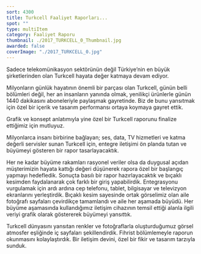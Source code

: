 ```yaml
---
sort: 4300
title: Turkcell Faaliyet Raporları...
spot: ""
type: multiItem
category: Faaliyet Raporu
thumbnail: ./2017_TURKCELL_0_Thumbnail.jpg
awarded: false
coverImage: "./2017_TURKCELL_0.jpg"
---
```




<MultiItemLayoutOneItem oneItemTitle="TURKCELL 2017 FAALİYET RAPORU" oneItemSubTitle="Her dakika Turkcell" sliderImages={[TURKCELL2017_0,TURKCELL2017_1,TURKCELL2017_2,TURKCELL2017_3,TURKCELL2017_4,TURKCELL2017_5,TURKCELL2017_6]} awarded={false}>

Sadece telekomünikasyon sektörünün değil Türkiye’nin en büyük şirketlerinden olan Turkcell hayata değer katmaya devam ediyor.

Milyonların günlük hayatının önemli bir parçası olan Turkcell, günün belli bölümleri değil, her an insanların yanında olmak, yenilikçi ürünlerle günün 1440 dakikasını aboneleriyle paylaşmak gayretinde. Biz de bunu yansıtmak için özel bir içerik ve tasarım performansı ortaya koymaya gayret ettik.

Grafik ve konsept anlatımıyla yine özel bir Turkcell raporunu finalize ettiğimiz için mutluyuz.

</MultiItemLayoutOneItem>


<MultiItemLayoutOneItem oneItemTitle="TURKCELL 2016 FAALİYET RAPORU" oneItemSubTitle="Büyümeyi farklı şekilde göstermek" sliderImages={[TURKCELL2016_0,TURKCELL2016_1,TURKCELL2016_2,TURKCELL2016_3,TURKCELL2016_4,TURKCELL2016_5]} awarded={false}>

Milyonlarca insanı birbirine bağlayan; ses, data, TV hizmetleri ve katma değerli servisler sunan Turkcell için, entegre iletişimi ön planda tutan ve büyümeyi gösteren bir rapor tasarlayacaktık.

Her ne kadar büyüme rakamları rasyonel veriler olsa da duygusal açıdan müşterimizin hayata kattığı değeri düşünerek rapora özel bir başlangıç yapmayı hedefledik. Sonuçta basılı bir rapor hazırlayacaktık ve bıçaklı kesimden faydalanarak çok farklı bir giriş yapabilirdik. Entegrasyonu vurgulamak için ardı ardına cep telefonu, tablet, bilgisayar ve televizyon ekranlarını yerleştirdik. Bıçaklı kesim sayesinde ortak görselimiz olan aile fotoğrafı sayfaları çevirdikçe tamamlandı ve aile her aşamada büyüdü. Her büyüme aşamasında kullandığımız iletişim cihazının temsil ettiği alanla ilgili veriyi grafik olarak göstererek büyümeyi yansıttık.

Turkcell dünyasını yansıtan renkler ve fotoğraflarla oluşturduğumuz görsel atmosfer eşliğinde iç sayfaları şekillendirdik. Fihrist bölümlemeyle raporun okunmasını kolaylaştırdık. Bir iletişim devini, özel bir fikir ve tasarım tarzıyla sunduk.

</MultiItemLayoutOneItem>
